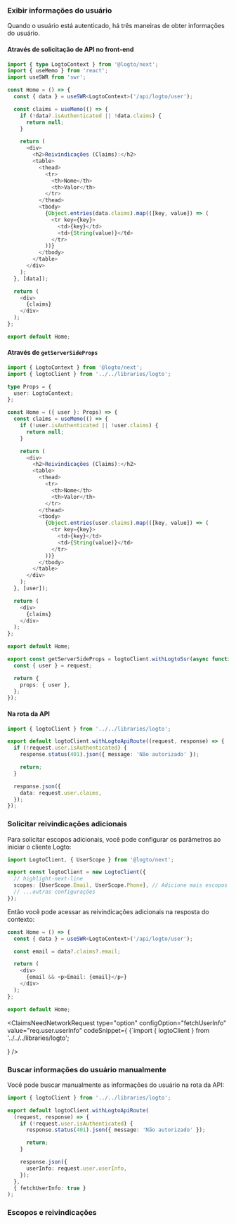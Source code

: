 

### Exibir informações do usuário

Quando o usuário está autenticado, há três maneiras de obter informações do usuário.

#### Através de solicitação de API no front-end

```ts title="pages/index.tsx"
import { type LogtoContext } from '@logto/next';
import { useMemo } from 'react';
import useSWR from 'swr';

const Home = () => {
  const { data } = useSWR<LogtoContext>('/api/logto/user');

  const claims = useMemo(() => {
    if (!data?.isAuthenticated || !data.claims) {
      return null;
    }

    return (
      <div>
        <h2>Reivindicações (Claims):</h2>
        <table>
          <thead>
            <tr>
              <th>Nome</th>
              <th>Valor</th>
            </tr>
          </thead>
          <tbody>
            {Object.entries(data.claims).map(([key, value]) => (
              <tr key={key}>
                <td>{key}</td>
                <td>{String(value)}</td>
              </tr>
            ))}
          </tbody>
        </table>
      </div>
    );
  }, [data]);

  return (
    <div>
      {claims}
    </div>
  );
};

export default Home;
```

#### Através de `getServerSideProps`

```ts title="pages/index.tsx"
import { LogtoContext } from '@logto/next';
import { logtoClient } from '../../libraries/logto';

type Props = {
  user: LogtoContext;
};

const Home = ({ user }: Props) => {
  const claims = useMemo(() => {
    if (!user.isAuthenticated || !user.claims) {
      return null;
    }

    return (
      <div>
        <h2>Reivindicações (Claims):</h2>
        <table>
          <thead>
            <tr>
              <th>Nome</th>
              <th>Valor</th>
            </tr>
          </thead>
          <tbody>
            {Object.entries(user.claims).map(([key, value]) => (
              <tr key={key}>
                <td>{key}</td>
                <td>{String(value)}</td>
              </tr>
            ))}
          </tbody>
        </table>
      </div>
    );
  }, [user]);

  return (
    <div>
      {claims}
    </div>
  );
};

export default Home;

export const getServerSideProps = logtoClient.withLogtoSsr(async function ({ request }) {
  const { user } = request;

  return {
    props: { user },
  };
});
```

#### Na rota da API

```ts title="pages/api/get-user-info.ts"
import { logtoClient } from '../../libraries/logto';

export default logtoClient.withLogtoApiRoute((request, response) => {
  if (!request.user.isAuthenticated) {
    response.status(401).json({ message: 'Não autorizado' });

    return;
  }

  response.json({
    data: request.user.claims,
  });
});
```

### Solicitar reivindicações adicionais

<FindUserInfoMissing method="/api/logto/user" />

<ScopesAndClaimsIntroduction />

Para solicitar escopos adicionais, você pode configurar os parâmetros ao iniciar o cliente Logto:

```ts title="libraries/logto.ts"
import LogtoClient, { UserScope } from '@logto/next';

export const logtoClient = new LogtoClient({
  // highlight-next-line
  scopes: [UserScope.Email, UserScope.Phone], // Adicione mais escopos se necessário
  // ...outras configurações
});
```

Então você pode acessar as reivindicações adicionais na resposta do contexto:

```ts title="pages/index.tsx"
const Home = () => {
  const { data } = useSWR<LogtoContext>('/api/logto/user');

  const email = data?.claims?.email;

  return (
    <div>
      {email && <p>Email: {email}</p>}
    </div>
  );
};

export default Home;
```

<ClaimsNeedNetworkRequest
  type="option"
  configOption="fetchUserInfo"
  value="req.user.userInfo"
  codeSnippet={
    <CodeBlock language="ts" title="pages/index.tsx">{`import { logtoClient } from '../../../libraries/logto';

  }
/>

### Buscar informações do usuário manualmente

Você pode buscar manualmente as informações do usuário na rota da API:

```ts title="pages/api/get-user-info.ts"
import { logtoClient } from '../../libraries/logto';

export default logtoClient.withLogtoApiRoute(
  (request, response) => {
    if (!request.user.isAuthenticated) {
      response.status(401).json({ message: 'Não autorizado' });

      return;
    }

    response.json({
      userInfo: request.user.userInfo,
    });
  },
  { fetchUserInfo: true }
);
```

### Escopos e reivindicações

<ScopesAndClaims />
